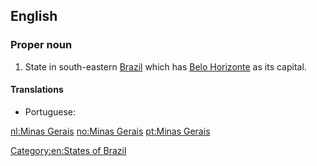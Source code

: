 ==English==
{{wikipedia}}

===Proper noun===
{{en-proper noun|head=[[mina|Minas]] [[geral|Gerais]]}}

# State in south-eastern [[Brazil]] which has [[Belo Horizonte]] as its capital.

====Translations====
{{trans-top|state in south-eastern Brazil}}
* Portuguese: {{t|pt|Minas Gerais|f|f-p}}
{{trans-mid}}
{{trans-bottom}}

[[Category:en:States of Brazil]]

[[nl:Minas Gerais]]
[[no:Minas Gerais]]
[[pt:Minas Gerais]]